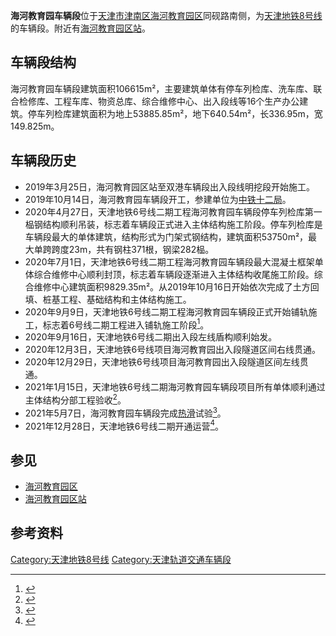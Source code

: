 {{noteTA 
|G1 =Transport}}
{{Infobox railway depot
| name = 海河教育园车辆段
| depot_logo = 
| logo_upright = 
| logo_alt = 
| logo_caption = 
| image = 
| image_upright = 
| image_alt = 
| caption = 
| location = {{CHN}}[[天津市|天津市]][[津南区|津南区]][[海河教育园区|海河教育园区]]
| coordinates = {{coord|38|58|45|N|117|20|50|E|display=inline,title}}
| owner = 
| operator = [[天津地铁|天津地铁]]
| depotcode = 
| type = 地铁车辆段
| roads = 
| rollingstock = 
| routes = {{天津地铁线路名|8|c}}
| opened = 2021年12月28日
| closed = 
| original = 
| former_depot_codes   =
| former_rolling_stock = 
}}
'''海河教育园车辆段'''位于[[天津市|天津市]][[津南区|津南区]][[海河教育园区|海河教育园区]]同砚路南侧，为[[天津地铁|天津地铁]][[天津地铁8号线|8号线]]的车辆段。附近有[[海河教育园区站|海河教育园区站]]。

==车辆段结构==
海河教育园车辆段建筑面积106615m²，主要建筑单体有停车列检库、洗车库、联合检修库、工程车库、物资总库、综合维修中心、出入段线等16个生产办公建筑。停车列检库建筑面积为地上53885.85m²，地下640.54m²，长336.95m，宽149.825m。

== 车辆段历史 ==
* 2019年3月25日，海河教育园区站至双港车辆段出入段线明挖段开始施工。
* 2019年10月14日，海河教育园车辆段开工，参建单位为[[中铁十二局|中铁十二局]]。
* 2020年4月27日，天津地铁6号线二期工程海河教育园车辆段停车列检库第一榀钢结构顺利吊装，标志着车辆段正式进入主体结构施工阶段。停车列检库是车辆段最大的单体建筑，结构形式为门架式钢结构，建筑面积53750m²，最大单跨跨度23m，共有钢柱371根，钢梁282榀。
* 2020年7月1日，天津地铁6号线二期工程海河教育园车辆段最大混凝土框架单体综合维修中心顺利封顶，标志着车辆段逐渐进入主体结构收尾施工阶段。综合维修中心建筑面积9829.35m²。从2019年10月16日开始依次完成了土方回填、桩基工程、基础结构和主体结构施工。
* 2020年9月9日，天津地铁6号线二期工程海河教育园车辆段正式开始铺轨施工，标志着6号线二期工程进入铺轨施工阶段<ref>{{cite web |title=天津：地铁6号线二期，有了重要进展！ |url=https://www.sohu.com/a/417780685_162758 |publisher=光明网 |accessdate=2020-09-11 |archive-date=2021-02-06 |archive-url=https://web.archive.org/web/20210206174502/https://www.sohu.com/a/417780685_162758 |dead-url=no }}</ref>。
*2020年9月16日，天津地铁6号线二期出入段左线盾构顺利始发。
*2020年12月3日，天津地铁6号线项目海河教育园出入段隧道区间右线贯通。
*2020年12月29日，天津地铁6号线项目海河教育园出入段隧道区间左线贯通。
*2021年1月15日，天津地铁6号线二期海河教育园车辆段项目所有单体顺利通过主体结构分部工程验收<ref>{{cite web |title=天津地铁6号线二期海河教育园车辆段项目所有单体顺利通过主体结构分部工程验收 |url=https://mp.weixin.qq.com/s/ZGSH_6NI8TQEmsYcf2n29w |website=中原监理 |publisher=中原监理 |accessdate=2021-01-19 |language=zh-hans,zh-cn |date=2021-01-19 |archive-date=2021-02-06 |archive-url=https://web.archive.org/web/20210206174517/https://mp.weixin.qq.com/s/ZGSH_6NI8TQEmsYcf2n29w |dead-url=no }}</ref>。
*2021年5月7日，海河教育园车辆段完成[[热滑|热滑]]试验<ref>{{cite web |title=一线直击 今日小满 请查收天津地铁建设最新工程进展 |url=https://mp.weixin.qq.com/s/UKISQEPzfqc3-1Xh533PZA |accessdate=2021-05-21 |language=zh-hans,zh-cn |archive-date=2021-05-21 |archive-url=https://web.archive.org/web/20210521123218/https://mp.weixin.qq.com/s/UKISQEPzfqc3-1Xh533PZA |dead-url=no }}</ref>。
*2021年12月28日，天津地铁6号线二期开通运营<ref>{{cite web |title=官宣！12月28日天津这两条地铁线路开通运营 |url=http://news.enorth.com.cn/system/2021/12/26/052187413.shtml |website=[[北方网|北方网]] |accessdate=2021-12-27 |archive-date=2021-12-26 |archive-url=https://web.archive.org/web/20211226173836/http://news.enorth.com.cn/system/2021/12/26/052187413.shtml |dead-url=no }}</ref>。

== 参见 ==
*[[海河教育园区|海河教育园区]]
*[[海河教育园区站|海河教育园区站]]
== 参考资料 ==
<div class="references-small">
<references />
</div>

{{天津地铁8号线}}
{{天津轨道交通车辆段}}
[[Category:天津地铁8号线|Category:天津地铁8号线]]
[[Category:天津轨道交通车辆段|Category:天津轨道交通车辆段]]